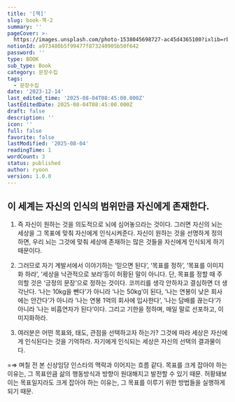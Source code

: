 ```yaml
---
title: '[책]'
slug: book-책-2
summary: ''
pageCover: >-
  https://images.unsplash.com/photo-1538045698727-ac45d4365100?ixlib=rb-4.0.3&q=85&fm=jpg&crop=entropy&cs=srgb
notionId: a973480b5f99477f873240905b50f642
password: ''
type: BOOK
sub_type: Book
category: 문장수집
tags:
  - 문장수집
date: '2023-12-14'
last_edited_time: '2025-08-04T08:45:00.000Z'
lastEditedDate: 2025-08-04T08:45:00.000Z
draft: false
description: ''
icon: ''
full: false
favorite: false
lastModified: '2025-08-04'
readingTime: 1
wordCount: 3
status: published
author: ryoon
version: 1.0.0
---
```


## 이 세계는 자신의 인식의 범위만큼 자신에게 존재한다.

1. 즉 자신이 원하는 것을 의도적으로 뇌에 심어놓으라는 것이다. 그러면 자신의 뇌는 세상을 그 목표에 맞춰 자신에게 인식시켜준다. 자신이 원하는 것을 선명하게 정의하면, 우리 뇌는 그것에 맞춰 세상에 존재하는 많은 것들을 자신에게 인식되게 하기 때문이다.

8. 그러므로 자기 계발서에서 이야기하는 ‘믿으면 된다’, ‘목표를 정하’, ‘목표를 이미지화 하라’, ‘세상을 낙관적으로 보라’등이 허황된 말이 아니다. 단, 목표를 정할 때 주의할 것은 ‘긍정의 문장’으로 정하는 것이다. 코끼리를 생각 안하자고 결심하면 더 생각난다. ‘나는 10kg을 뺀다’가 아니라 ‘나는 50kg’이 된다, ‘나는 연봉이 낮은 회사에는 안간다’가 아니라 ’나는 연봉 1억의 회사에 입사한다‘, ’나는 담배를 끊는다‘가 아니라 ’나는 비흡연자가 된다‘이다. 그리고 기한을 정하며, 매일 말로 선포하고, 이미지화하라.

1. 여러분은 어떤 목표와, 태도, 관점을 선택하고자 하는가? 그것에 따라 세상은 자신에게 인식된다는 것을 기억하라. 자기에게 인식되는 세상은 자신의 선택의 결과물이다.

=⇒ 며칠 전 본 신상임당 인스타의 맥락과 이어지는 흐름 같다. 목표를 크게 잡아야 하는 이유는, 그 목표만큼 삶의 행동방식과 방향이 원대해지고 발전할 수 있기 때문. 허황돼보이는 목표일지라도 크게 잡아야 하는 이유는, 그 목표를 이루기 위한 방법들을 실행하게 되기 때문. 

